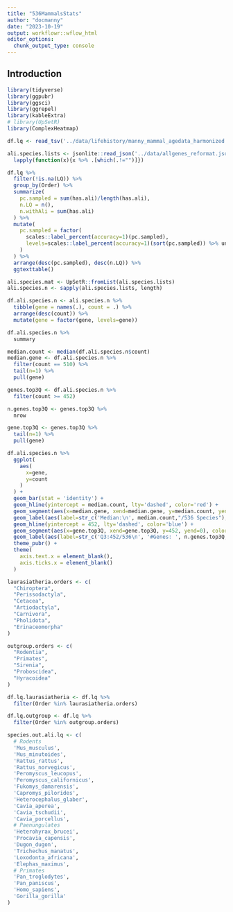 ```yaml
---
title: "536MammalsStats"
author: "docmanny"
date: "2023-10-19"
output: workflowr::wflow_html
editor_options:
  chunk_output_type: console
---
```


## Introduction

```r
library(tidyverse)
library(ggpubr)
library(ggsci)
library(ggrepel)
library(kableExtra)
# library(UpSetR)
library(ComplexHeatmap)
```

```r
df.lq <- read_tsv('../data/lifehistory/manny_mammal_agedata_harmonized.withLQ_hasAli.tsv')

ali.species.lists <- jsonlite::read_json('../data/allgenes_reformat.json') %>% 
  lapply(function(x){x %>% .[which(.!="")]})
```


```r
df.lq %>% 
  filter(!is.na(LQ)) %>% 
  group_by(Order) %>% 
  summarize(
    pc.sampled = sum(has.ali)/length(has.ali), 
    n.LQ = n(), 
    n.withAli = sum(has.ali)
  ) %>% 
  mutate(
    pc.sampled = factor(
      scales::label_percent(accuracy=1)(pc.sampled),
      levels=scales::label_percent(accuracy=1)(sort(pc.sampled)) %>% unique
    )
  ) %>% 
  arrange(desc(pc.sampled), desc(n.LQ)) %>% 
  ggtexttable()
```

```r
ali.species.mat <- UpSetR::fromList(ali.species.lists)
ali.species.n <- sapply(ali.species.lists, length)

df.ali.species.n <- ali.species.n %>% 
  tibble(gene = names(.), count = .) %>% 
  arrange(desc(count)) %>% 
  mutate(gene = factor(gene, levels=gene))

df.ali.species.n %>% 
  summary

median.count <- median(df.ali.species.n$count)
median.gene <- df.ali.species.n %>% 
  filter(count == 510) %>% 
  tail(n=1) %>% 
  pull(gene)

genes.top3Q <- df.ali.species.n %>% 
  filter(count >= 452) 

n.genes.top3Q <- genes.top3Q %>% 
  nrow

gene.top3Q <- genes.top3Q %>% 
  tail(n=1) %>% 
  pull(gene)

df.ali.species.n %>% 
  ggplot(
    aes(
      x=gene,
      y=count
    )
  ) + 
  geom_bar(stat = 'identity') +
  geom_hline(yintercept = median.count, lty='dashed', color='red') + 
  geom_segment(aes(x=median.gene, xend=median.gene, y=median.count, yend=0), color='red') + 
  geom_label(aes(label=str_c('Median:\n', median.count,"/536 Species"), x=median.gene, y=median.count+20)) + 
  geom_hline(yintercept = 452, lty='dashed', color='blue') + 
  geom_segment(aes(x=gene.top3Q, xend=gene.top3Q, y=452, yend=0), color='blue') + 
  geom_label(aes(label=str_c('Q3:452/536\n', '#Genes: ', n.genes.top3Q, '/', length(gene)), x=gene.top3Q, y=452-20)) + 
  theme_pubr() + 
  theme(
    axis.text.x = element_blank(),
    axis.ticks.x = element_blank()
  )
```

```r

laurasiatheria.orders <- c(
  "Chiroptera",
  "Perissodactyla",
  "Cetacea",
  "Artiodactyla",
  "Carnivora",
  "Pholidota",
  "Erinaceomorpha"
)

outgroup.orders <- c(
  "Rodentia",
  "Primates",
  "Sirenia",
  "Proboscidea",
  "Hyracoidea"
)

df.lq.laurasiatheria <- df.lq %>% 
  filter(Order %in% laurasiatheria.orders)

df.lq.outgroup <- df.lq %>% 
  filter(Order %in% outgroup.orders)

species.out.ali.lq <- c(
  # Rodents
  'Mus_musculus',
  'Mus_minutoides',
  'Rattus_rattus',
  'Rattus_norvegicus',
  'Peromyscus_leucopus',
  'Peromyscus_californicus',
  'Fukomys_damarensis',
  'Capromys_pilorides',
  'Heterocephalus_glaber',
  'Cavia_aperea',
  'Cavia_tschudii',
  'Cavia_porcellus',
  # Paenungulates
  'Heterohyrax_brucei',
  'Procavia_capensis',
  'Dugon_dugon',
  'Trichechus_manatus',
  'Loxodonta_africana',
  'Elephas_maximus',
  # Primates
  'Pan_troglodytes',
  'Pan_paniscus',
  'Homo_sapiens',
  'Gorilla_gorilla'
)

```
